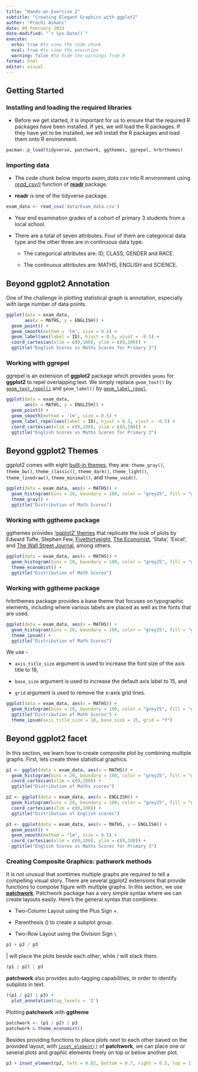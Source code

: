 ```yaml
---
title: "Hands-on Exercise 2"
subtitle: "Creating Elegant Graphics with ggplot2"
author: "Prachi Ashani"
date: 09 February 2023
date-modified: "`r Sys.Date()`"
execute: 
  echo: true #to view the code chunk
  eval: true #to view the execution
  warning: false #to hide the warnings from R
format: html
editor: visual
---
```


## Getting Started

### Installing and loading the required libraries

-   Before we get started, it is important for us to ensure that the required R packages have been installed. If yes, we will load the R packages. If they have yet to be installed, we will install the R packages and load them onto R environment.

```r
pacman::p_load(tidyverse, patchwork, ggthemes, ggrepel, hrbrthemes)
```

### Importing data

-   The code chunk below imports *exam_data.csv* into R environment using [*read_csv()*](https://readr.tidyverse.org/reference/read_delim.html) function of [**readr**](https://readr.tidyverse.org/) package.

-   **readr** is one of the tidyverse package.

```r
exam_data <- read_csv('data/Exam_data.csv')
```

-   Year end examination grades of a cohort of primary 3 students from a local school.

-   There are a total of seven attributes. Four of them are categorical data type and the other three are in continuous data type.

    -   The categorical attributes are: ID, CLASS, GENDER and RACE.

    -   The continuous attributes are: MATHS, ENGLISH and SCIENCE.

## Beyond ggplot2 Annotation

One of the challenge in plotting statistical graph is annotation, especially with large number of data points.

```r
ggplot(data = exam_data,
       aes(x = MATHS, y = ENGLISH)) +
  geom_point() +
  geom_smooth(method = 'lm', size = 0.5) +
  geom_label(aes(label = ID), hjust = 0.5, vjust = -0.5) +
  coord_cartesian(xlim = c(0,100), ylim = c(0,100)) +
  ggtitle("English Scores vs Maths Scores for Primary 3")
```

### Working with ggrepel

ggrepel is an extension of **ggplot2** package which provides `geoms` for **ggplot2** to repel overlapping text. We simply replace `geom_text()` by [`geom_text_repel()`](https://ggrepel.slowkow.com/reference/geom_text_repel.html) and `geom_label()` by [`geom_label_repel`](https://ggrepel.slowkow.com/reference/geom_text_repel.html).

```r
ggplot(data = exam_data,
       aes(x = MATHS, y = ENGLISH)) +
  geom_point() +
  geom_smooth(method = 'lm', size = 0.5) +
  geom_label_repel(aes(label = ID), hjust = 0.5, vjust = -0.5) +
  coord_cartesian(xlim = c(0,100), ylim = c(0,100)) +
  ggtitle("English Scores vs Maths Scores for Primary 3")
```

## Beyond ggplot2 Themes

ggplot2 comes with eight [built-in themes](https://ggplot2.tidyverse.org/reference/ggtheme.html), they are: `theme_gray()`, `theme_bw()`, `theme_classic()`, `theme_dark()`, `theme_light()`, `theme_linedraw()`, `theme_minimal()`, and `theme_void()`.

```r
ggplot(data = exam_data, aes(x = MATHS)) +
  geom_histogram(bins = 20, boundary = 100, color = "grey25", fill = "grey90") +
  theme_gray() +
  ggtitle("Distribution of Math Scores")
```

### Working with ggtheme package

ggthemes provides ['ggplot2' themes](https://yutannihilation.github.io/allYourFigureAreBelongToUs/ggthemes/) that replicate the look of plots by Edward Tufte, Stephen Few, [Fivethirtyeight](https://fivethirtyeight.com/), [The Economist](https://www.economist.com/graphic-detail), 'Stata', 'Excel', and [The Wall Street Journal](https://www.pinterest.com/wsjgraphics/wsj-graphics/), among others.

```r
ggplot(data = exam_data, aes(x = MATHS)) +
  geom_histogram(bins = 20, boundary = 100, color = "grey25", fill = "grey90") +
  theme_economist() +
  ggtitle("Distribution of Math Scores")
```

### Working with ggtheme package

hrbrthemes package provides a base theme that focuses on typographic elements, including where various labels are placed as well as the fonts that are used.

```r
ggplot(data = exam_data, aes(x = MATHS)) +
  geom_histogram(bins = 20, boundary = 100, color = "grey25", fill = "grey90") +
  theme_ipsum() +
  ggtitle("Distribution of Math Scores")
```

We use -

-   `axis_title_size` argument is used to increase the font size of the axis title to 18,

-   `base_size` argument is used to increase the default axis label to 15, and

-   `grid` argument is used to remove the x-axis grid lines.

```r
ggplot(data = exam_data, aes(x = MATHS)) +
  geom_histogram(bins = 20, boundary = 100, color = "grey25", fill = "grey90") +
  ggtitle("Distribution of Math Scores") +
  theme_ipsum(axis_title_size = 18, base_size = 15, grid = "Y")
```

## Beyond ggplot2 facet

In this section, we learn how to create composite plot by combining multiple graphs. First, lets create three statistical graphics.

```r
p1 <- ggplot(data = exam_data, aes(x = MATHS)) +
  geom_histogram(bins = 20, boundary = 100, color = "grey25", fill = "grey90") + 
  coord_cartesian(xlim = c(0,100)) +
  ggtitle("Distribution of Maths scores")

p2 <- ggplot(data = exam_data, aes(x = ENGLISH)) +
  geom_histogram(bins = 20, boundary = 100, color = "grey25", fill = "grey90") + 
  coord_cartesian(xlim = c(0,100)) +
  ggtitle("Distribution of English scores")

p3 <- ggplot(data = exam_data, aes(x = MATHS, y = ENGLISH)) +
  geom_point() +
  geom_smooth(method = "lm", size = 0.5) + 
  coord_cartesian(xlim = c(0,100), ylim = c(0,100)) +
  ggtitle("English Scores vs Maths Scores for Primary 3")
```

### Creating Composite Graphics: pathwork methods

It is not unusual that somtimes multiple graphs are required to tell a compelling visual story. There are several ggplot2 extensions that provide functions to compose figure with multiple graphs. In this section, we use [**patchwork**](https://patchwork.data-imaginist.com/index.html). Patchwork package has a very simple syntax where we can create layouts easily. Here's the general syntax that combines:

-   Two-Column Layout using the Plus Sign +.

-   Parenthesis () to create a subplot group.

-   Two-Row Layout using the Division Sign `\`

```r
p1 + p2 / p3
```

\| will place the plots beside each other, while / will stack them.

```r
(p1 / p2) | p3
```

**patchwork** also provides auto-tagging capabilities, in order to identify subplots in text.

```r
((p1 / p2) | p3) + 
  plot_annotation(tag_levels = 'I')
```

Plotting **patchwork** with **ggtheme**

```r
patchwork <- (p1 / p2) | p3
patchwork & theme_economist()
```

Besides providing functions to place plots next to each other based on the provided layout, with [`inset_element()`](https://patchwork.data-imaginist.com/reference/inset_element.html) of **patchwork**, we can place one or several plots and graphic elements freely on top or below another plot.

```r
p3 + inset_element(p2, left = 0.02, bottom = 0.7, right = 0.5, top = 1)
```
